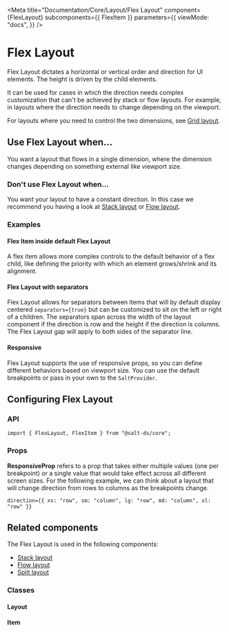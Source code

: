 
<Meta
  title="Documentation/Core/Layout/Flex Layout"
  component={FlexLayout}
  subcomponents={{ FlexItem }}
  parameters={{
    viewMode: "docs",
  }}
/>

# Flex Layout

Flex Layout dictates a horizontal or vertical order and direction for UI elements.
The height is driven by the child elements.

It can be used for cases in which the direction needs complex customization that can't be achieved by stack or flow layouts.
For example, in layouts where the direction needs to change depending on the viewport.

For layouts where you need to control the two dimensions, see [Grid layout](?path=/docs/documentation-core-layout-grid-layout--page).

<Canvas>
  <Story id="core-layout-flex-layout--default" />
</Canvas>

## Use Flex Layout when...

You want a layout that flows in a single dimension, where the dimension changes depending on something external like viewport size.

### Don't use Flex Layout when...

You want your layout to have a constant direction. In this case we recommend you having a look at [Stack layout](?path=/docs/documentation-core-layout-stack-layout--page) or [Flow layout](?path=/docs/documentation-core-layout-flow-layout--page).

### Examples

#### Flex Item inside default Flex Layout

A flex item allows more complex controls to the default behavior of a flex child, like defining the priority with which an element grows/shrink and its alignment.

<Canvas>
  <Story id="core-layout-flex-layout-flex-item--flex-item-wrapper" />
</Canvas>

#### Flex Layout with separators

Flex Layout allows for separators between items that will by default display centered `separators={true}` but can be customized to sit on the left or right of a children.
The separators span across the width of the layout component if the direction is row and the height if the direction is columns.
The Flex Layout gap will apply to both sides of the separator line.

<Canvas>
  <Story id="core-layout-flex-layout--with-separators" />
</Canvas>

#### Responsive

Flex Layout supports the use of responsive props, so you can define different behaviors based on viewport size.
You can use the default breakpoints or pass in your own to the `SaltProvider`.

<Canvas>
  <Story id="core-layout-flex-layout--using-responsive-props" />
</Canvas>

## Configuring Flex Layout

### API

```
import { FlexLayout, FlexItem } from "@salt-ds/core";
```

### Props

**ResponsiveProp** refers to a prop that takes either multiple values (one per breakpoint) or a single value that would take effect across all different screen sizes.
For the following example, we can think about a layout that will change direction from rows to columns as the breakpoints change.

```
direction={{ xs: "row", sm: "column", lg: "row", md: "column", xl: "row" }}
```

<ArgsTable of={FlexLayout} />

## Related components

The Flex Layout is used in the following components:

- [Stack layout](?path=/docs/documentation-core-layout-stack-layout--page)
- [Flow layout](?path=/docs/documentation-core-layout-flow-layout--page)
- [Split layout](?path=/docs/documentation-core-layout-split-layout--page)

### Classes

#### Layout

<CSSClassTable of={FlexLayout} />

#### Item

<CSSClassTable of={FlexItem} />

<HelpAndSupport />
